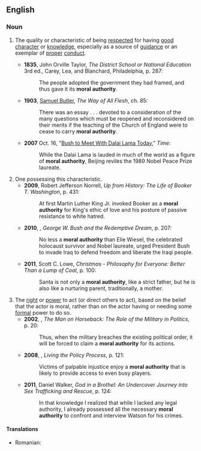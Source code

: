 ==English==
{{wikipedia}}

===Noun===
{{en-noun|head=[[moral]] [[authority]]|-}}

# {{context|of a person, institution, or written work|lang=en}} The quality or characteristic of being [[respect]]ed for having [[good]] [[character]] or [[knowledge]], especially as a source of [[guidance]] or an exemplar of [[proper]] [[conduct]].
#* '''1835''', John Orville Taylor, ''The District School or National Education'' 3rd ed., Carey, Lea, and Blanchard, Philadelphia, p. 287:
#*: The people adopted the government they had framed, and thus gave it its '''moral authority'''.
#* '''1903''', [[w:Samuel_Butler_(novelist)|Samuel Butler]], ''The Way of All Flesh'', ch. 85:
#*: There was an essay . . . devoted to a consideration of the many questions which must be reopened and reconsidered on their merits if the teaching of the Church of England were to cease to carry '''moral authority'''.
#* '''2007''' Oct. 16, "[http://www.time.com/time/world/article/0,8599,1671966,00.html Bush to Meet With Dalai Lama Today]," ''Time'':
#*: While the Dalai Lama is lauded in much of the world as a figure of '''moral authority''', Beijing reviles the 1989 Nobel Peace Prize laureate.
# One possessing this characteristic.
#* '''2009''', Robert Jefferson Norrell, ''Up from History: The Life of Booker T. Washington'', p. 431:
#*: At first Martin Luther King Jr. invoked Booker as a '''moral authority''' for King's ethic of love and his posture of passive resistance to white hatred.
#* '''2010''', {{w|Dan P. McAdams}}, ''George W. Bush and the Redemptive Dream'', p. 207:
#*: No less a '''moral authority''' than Elie Wiesel, the celebrated holocaust survivor and Nobel laureate, urged President Bush to invade Iraq to defend freedom and liberate the Iraqi people.
#* '''2011''', Scott C. Lowe, ''Christmas - Philosophy for Everyone: Better Than a Lump of Coal'', p. 100:
#*: Santa is not only a '''moral authority''', like a strict father, but he is also like a nurturing parent, traditionally, a mother.
# The [[right]] or [[power]] to act (or direct others to act), based on the belief that the actor is moral, rather than on the actor having or needing some [[formal]] power to do so.
#* '''2002''', {{w|Samuel Edward Finer}}, ''The Man on Horseback: The Role of the Military in Politics'', p. 20:
#*: Thus, when the military breaches the existing political order, it will be forced to claim a '''moral authority''' for its actions.
#* '''2008''', {{w|Philip B. Heymann}}, ''Living the Policy Process'', p. 121:
#*: Victims of palpable injustice enjoy a '''moral authority''' that is likely to provide access to even busy players.
#* '''2011''', Daniel Walker, ''God in a Brothel: An Undercover Journey into Sex Trafficking and Rescue'', p. 124:
#*: In that knowledge I realized that while I lacked any legal authority, I already possessed all the necessary '''moral authority''' to confront and interview Watson for his crimes.

====Translations====
{{trans-top|quality or characteristic of being respected for being moral}}
* Romanian: {{t|ro|autoritate morală|f}}
{{trans-mid}}
{{trans-bottom}}